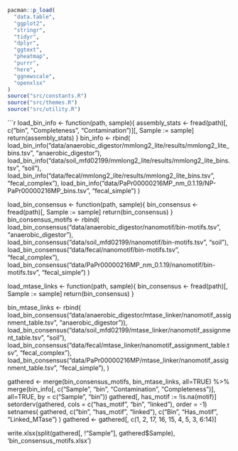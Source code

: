 

```r
pacman::p_load(
  "data.table",
  "ggplot2",
  "stringr",
  "tidyr",
  "dplyr",
  "ggtext",
  "pheatmap",
  "purrr",
  "here",
  "ggnewscale",
  "openxlsx"
)
source("src/constants.R")
source("src/themes.R")
source("src/utility.R")
```


```r

load_bin_info <- function(path, sample){
  assembly_stats <- fread(path)[, c("bin", "Completeness", "Contamination")][, Sample := sample]
  return(assembly_stats)
}
bin_info <- rbind(
  load_bin_info("data/anaerobic_digestor/mmlong2_lite/results/mmlong2_lite_bins.tsv", "anaerobic_digestor"),
  load_bin_info("data/soil_mfd02199/mmlong2_lite/results/mmlong2_lite_bins.tsv", "soil"),
  load_bin_info("data/fecal/mmlong2_lite/results/mmlong2_lite_bins.tsv", "fecal_complex"),
  load_bin_info("data/PaPr00000216MP_nm_0.1.19/NP-PaPr00000216MP_bins.tsv", "fecal_simple")
)

load_bin_consensus <- function(path, sample){
  bin_consensus <- fread(path)[, Sample := sample]
  return(bin_consensus)
}
bin_consensus_motifs <- rbind(
  load_bin_consensus("data/anaerobic_digestor/nanomotif/bin-motifs.tsv", "anaerobic_digestor"),
  load_bin_consensus("data/soil_mfd02199/nanomotif/bin-motifs.tsv", "soil"),
  load_bin_consensus("data/fecal/nanomotif/bin-motifs.tsv", "fecal_complex"),
  load_bin_consensus("data/PaPr00000216MP_nm_0.1.19/nanomotif/bin-motifs.tsv", "fecal_simple")
)

load_mtase_links <- function(path, sample){
  bin_consensus <- fread(path)[, Sample := sample]
  return(bin_consensus)
}

bin_mtase_links <- rbind(
  load_bin_consensus("data/anaerobic_digestor/mtase_linker/nanomotif_assignment_table.tsv", "anaerobic_digestor")),
  load_bin_consensus("data/soil_mfd02199/mtase_linker/nanomotif_assignment_table.tsv", "soil"),
  load_bin_consensus("data/fecal/mtase_linker/nanomotif_assignment_table.tsv", "fecal_complex"),
  load_bin_consensus("data/PaPr00000216MP/mtase_linker/nanomotif_assignment_table.tsv", "fecal_simple"),
)

gathered <- merge(bin_consensus_motifs, bin_mtase_links, all=TRUE) %>% 
  merge(bin_info[, c("Sample", "bin", "Contamination", "Completeness")], all=TRUE, by = c("Sample", "bin"))
gathered[, has_motif := !is.na(motif)]
setorderv(gathered, cols = c("has_motif", "bin", "linked"), order =  -1)
setnames(
  gathered, 
  c("bin", "has_motif", "linked"),
  c("Bin", "Has_motif", "Linked_MTase")
)
gathered <- gathered[, c(1, 2, 17, 16, 15, 4, 5, 3, 6:14)]


write.xlsx(split(gathered[, !"Sample"], gathered$Sample), 'bin_consensus_motifs.xlsx')

